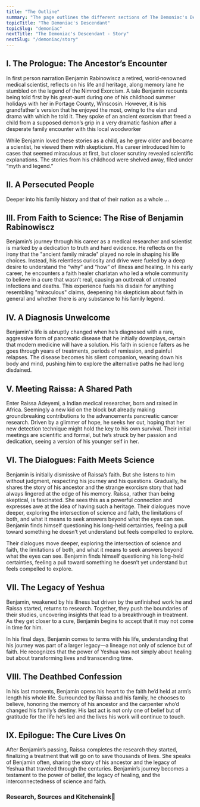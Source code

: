 ```yaml
---
title: "The Outline"
summary: "The page outlines the different sections of The Demoniac's Descendant"
topicTitle: "The Demoniac's Descendant"
topicSlug: "demoniac"
nextTitle: "The Demoniac's Descendant - Story"
nextSlug: "/demoniac/story"   
---
```


## I. The Prologue: The Ancestor’s Encounter

In first person narration Benjamin Rabinowiscz a retired, world-renowned medical scientist, reflects on his life and heritage, along memory lane he stumbled on the legend of the Nimrod Exorcism. A tale Benjamin recounts being told first by his great-aunt during one of his childhood summer holidays with her in Portage County, Winscosin. However, it is his grandfather's version that he enjoyed the most, owing to the elan and drama with which he told it. They spoke of an ancient exorcism that freed a child from a supposed demon’s grip in a very dramatic fashion after a desperate family encounter with this local woodworker

While Benjamin loved these stories as a child, as he grew older and became a scientist, he viewed them with skepticism. His career introduced him to cases that seemed miraculous at first, but closer scrutiny revealed scientific explanations. The stories from his childhood were shelved away, filed under “myth and legend.”

## II. A Persecuted People
Deeper into his family history and that of their nation as a whole ...

## III. From Faith to Science: The Rise of Benjamin Rabinowiscz

Benjamin’s journey through his career as a medical researcher and scientist is marked by a dedication to truth and hard evidence. He reflects on the irony that the "ancient family miracle" played no role in shaping his life choices. Instead, his relentless curiosity and drive were fueled by a deep desire to understand the “why” and “how” of illness and healing.
In his early career, he encounters a faith healer charlatan who led a whole community to believe in a cure that wasn’t real, causing an outbreak of untreated infections and deaths. This experience fuels his disdain for anything resembling "miraculous" claims, deepening his skepticism about faith in general and whether there is any substance to his family legend.

## IV. A Diagnosis Unwelcome

Benjamin's life is abruptly changed when he’s diagnosed with a rare, aggressive form of pancreatic disease that he initially downplays, certain that modern medicine will have a solution. His faith in science falters as he goes through years of treatments, periods of remission, and painful relapses. The disease becomes his silent companion, wearing down his body and mind, pushing him to explore the alternative paths he had long disdained.

## V. Meeting Raissa: A Shared Path

Enter Raissa Adeyemi, a Indian medical researcher, born and raised in Africa. Seemingly a new kid on the block but already making groundbreaking contributions to the advancements pancreatic cancer research. Driven by a glimmer of hope, he seeks her out, hoping that her new detection technique might hold the key to his own survival. Their initial meetings are scientific and formal, but he’s struck by her passion and dedication, seeing a version of his younger self in her.

## VI. The Dialogues: Faith Meets Science

Benjamin is initially dismissive of Raissa’s faith. But she listens to him without judgment, respecting his journey and his questions. Gradually, he shares the story of his ancestor and the strange exorcism story that had always lingered at the edge of his memory. Raissa, rather than being skeptical, is fascinated. She sees this as a powerful connection and expresses awe at the idea of having such a heritage.
Their dialogues move deeper, exploring the intersection of science and faith, the limitations of both, and what it means to seek answers beyond what the eyes can see. Benjamin finds himself questioning his long-held certainties, feeling a pull toward something he doesn’t yet understand but feels compelled to explore.

Their dialogues move deeper, exploring the intersection of science and faith, the limitations of both, and what it means to seek answers beyond what the eyes can see. Benjamin finds himself questioning his long-held certainties, feeling a pull toward something he doesn’t yet understand but feels compelled to explore.


## VII. The Legacy of Yeshua

Benjamin, weakened by his illness but driven by the unfinished work he and Raissa started, returns to research. Together, they push the boundaries of their studies, uncovering insights that lead to a breakthrough in treatment. As they get closer to a cure, Benjamin begins to accept that it may not come in time for him. 

In his final days, Benjamin comes to terms with his life, understanding that his journey was part of a larger legacy—a lineage not only of science but of faith. He recognizes that the power of Yeshua was not simply about healing but about transforming lives and transcending time.


## VIII. The Deathbed Confession

In his last moments, Benjamin opens his heart to the faith he’d held at arm’s length his whole life. Surrounded by Raissa and his family, he chooses to believe, honoring the memory of his ancestor and the carpenter who’d changed his family’s destiny. His last act is not only one of belief but of gratitude for the life he’s led and the lives his work will continue to touch.


## IX. Epilogue: The Cure Lives On

After Benjamin’s passing, Raissa completes the research they started, finalizing a treatment that will go on to save thousands of lives. She speaks of Benjamin often, sharing the story of his ancestor and the legacy of Yeshua that traveled through the centuries. Benjamin’s journey becomes a testament to the power of belief, the legacy of healing, and the interconnectedness of science and faith.



### Research, Sources and Kitchensink👀
[^1]: find more suitable name that can show he was from a lineage of scribes, tell story such that his ancestors had gone back to Judaism after experiencing persecution when Nimrod and his father, Balaak who became followers of Jesus joined the early church to preach around the world after the Pentecost)

[^2]: there must be a medical term for this

[^3]: Ashkenazi Jewish Generic Diseases, [<mark>ashkenazi-jewish-genetic-diseases </mark>](https://arupconsult.com/content/ashkenazi-jewish-genetic-diseases)

[^4]: expand on this by talking about the great-aunt's version of the story